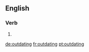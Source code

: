 ==English==

===Verb===
{{head|en|present participle}}

# {{present participle of|outdate|lang=en}}

[[de:outdating]]
[[fr:outdating]]
[[pt:outdating]]